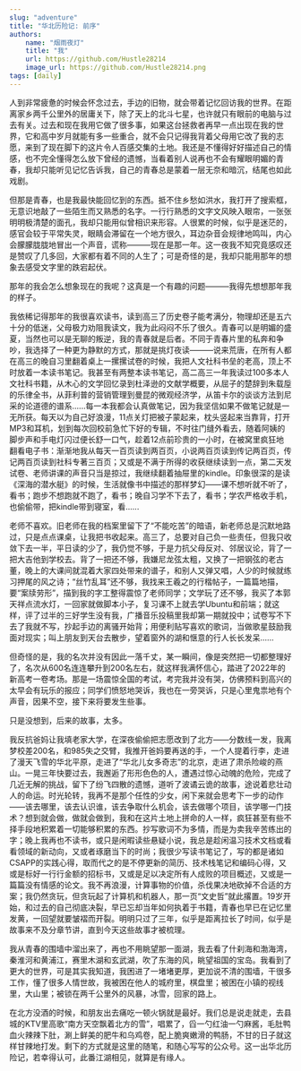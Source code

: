 ```yaml
---
slug: "adventure"
title: "华北历险记: 前序"
authors: 
    name: "烟雨夜灯"
    title: "我"
    url: https://github.com/Hustle28214
    image_url: https://github.com/Hustle28214.png
tags: [daily]
---
```




人到非常疲惫的时候会怀念过去，手边的旧物，就会带着记忆回访我的世界。在距离家乡两千公里外的居庸关下，除了天上的北斗七星，也许就只有眼前的电脑与过去有关。过去和现在我用它做了很多事，如果这台拯救者再早一点出现在我的世界，它和高中岁月就能有多一些重合，就不会只记得我背着父母用它改了我的志愿，来到了现在脚下的这片令人百感交集的土地。我还是不懂得好好描述自己的情感，也不完全懂得怎么放下曾经的遗憾，当看着别人说再也不会有耀眼明媚的青春，我却只能听见记忆告诉我，自己的青春总是蒙着一层无奈和暗沉，结尾也如此戏剧。

但那是青春，也是我最快能回忆到的东西。抵不住乡愁如洪水，我打开了搜索框，无意识地敲了一些陌生而又熟悉的名字。一行行熟悉的文字文风映入眼帘，一张张明明极清楚的面孔，我却只能用似曾相识来形容。人很累的时候，似乎是迷茫的，感官会较于平常失灵，眼睛会滞留在一个地方很久，耳边杂音会规律地鸣叫，内心会朦朦胧胧地冒出一个声音，谎称———现在是那一年。这一夜我不知究竟感叹还是赞叹了几多回，大家都有着不同的人生了；可是奇怪的是，我却只能用那年的想象去感受文字里的跌宕起伏。

那年的我会怎么想象现在的我呢？这真是一个有趣的问题———我得先想想那年我的样子。

我依稀记得那年的我很喜欢读书，读到高三了历史卷子能考满分，物理却还是五六十分的低迷，父母极力劝阻我读文，我为此闷闷不乐了很久。青春可以是明媚的盛夏，当然也可以是无聊的叛逆，我的青春就是后者。不同于青春片里的私奔和争吵，我选择了一种更为静默的方式，那就是挑灯夜读———说来荒唐，在所有人都在高三的晚自习里翻着桌上一摞摞试卷的时候，我把人文社科书垒的老高，顶上不时放着一本读书笔记。我甚至有两整本读书笔记，高二高三一年我读过100多本人文社科书籍，从木心的文学回忆录到杜泽逊的文献学概要，从屈子的楚辞到朱载垕的乐律全书，从菲利普的营销管理到曼昆的微观经济学，从笛卡尔的谈谈方法到尼采的论道德的谱系......每一本我都会认真做笔记，因为我坚信如果不做笔记就是一无所获。每天以为自己好浪漫，11点关灯把被子蒙起来，枕头竖起来当靠背，打开MP3和耳机，划到每次回校前急忙下好的专辑，不时往门缝外看去，随着阿姨的脚步声和手电灯闪过便长舒一口气，趁着12点前珍贵的一小时，在被窝里疯狂地翻看电子书：渐渐地我从每天一百页读到两百页，小说两百页读到传记两百页，传记两百页读到社科专著三百页；又或是不满于所得的收获继续读到一点，第二天发试卷、老师讲课的声音只当是掠过，我继续翻着抽屉里的kindle。印象很深的是读《深海的潜水艇》的时候，生活就像书中描述的那样梦幻——课不想听就不听了，看书；跑步不想跑就不跑了，看书；晚自习学不下去了，看书；学农严格收手机，也偷偷带，把kindle带到寝室，看......

老师不喜欢。旧老师在我的档案里留下了“不能吃苦”的暗语，新老师总是沉默地路过，只是点点课桌，让我把书收起来。高三了，总要对自己负一些责任，但我只收敛下去一半，平日读的少了，我仍觉不够，于是力抗父母反对、邻居议论，背了一把大吉他到学校去。背了一把还不够，我嫌尼龙弦太粗，又换了一把钢弦的老古董，晚上的大课间就混着大家四处带来的谱子，和别人又弹又唱，人少的时候就练习押尾的风之诗；“丝竹乱耳”还不够，我找来王羲之的行楷帖子，一篇篇地描，要“案牍劳形”，描到我的字工整得震惊了老师同学；文学玩了还不够，我买了本郭天祥点流水灯，一回家就做脚本小子，复习课不上就去学Ubuntu和前端；就这样，评了过半的三好学生没有我，广播音乐投稿里我却第一期就投中；试卷写不下去了我就不写，抄起手边的离骚开始背；用便利贴写喜欢的歌词，当做歌星鼓励我面对现实；叫上朋友到天台去散步，望着窗外的湖和惬意的行人长长发呆......

但奇怪的是，我的名次并没有因此一落千丈，某一瞬间，像是突然把一切都整理好了，名次从600名连连攀升到200名左右，就这样我满怀信心，踏进了2022年的新高考一卷考场。那是一场震惊全国的考试，考完我并没有哭，仿佛预料到高兴的太早会有玩乐的报应；同学们愤怒地哭诉，我也在一旁哭诉，只是心里鬼祟地有个声音，因果不空，接下来将要发生些事。

只是没想到，后来的故事，太多。

我反抗爸妈让我填老家大学，在深夜偷偷把志愿改到了北方——分数线一发，我离梦校差200名，和985失之交臂，我推开爸妈要再送的手，一个人提着行李，走进了漫天飞雪的华北平原，走进了“华北儿女多奇志”的北京，走进了肃杀险峻的燕山。一晃三年快要过去，我邂逅了形形色色的人，遭遇过惊心动魄的危险，完成了几近无解的挑战，留下了纷飞四散的遗憾，道听了波谲云诡的故事，途说着悲壮动人的命运。时光轮转，我再不是那个任性的少女，闲下来就会思考下一步的动作——该去哪里，该去认识谁，该去争取什么机会，该去做哪个项目，该学哪一门技术？想到就会做，做就会做到，我和在这片土地上拼命的人一样，疯狂甚至有些不择手段地积累着一切能够积累的东西。抄写歌词不为多情，而是为卖我辛苦练出的字；晚上我再也不读书，或只是闲暇读些悬疑小说，我总是趁闲温习技术文档或看看领域的新动向，又或者琢磨当下的时尚；我很少写读书笔记了，写的都是诸如CSAPP的实践心得，取而代之的是不停更新的简历、技术栈笔记和编码心得，又或是标好一行行金额的招标书，又或是足以决定所有人成败的项目概述，又或是一篇篇没有情感的论文。我不再浪漫，计算事物的价值，杀伐果决地砍掉不合适的方案；我仍然贪玩，但贪玩起了计算机和机器人，那一页“文史哲”就此撂置。19岁开始，和过去的自己彻底决裂，早已忘却当年如何执着于书籍，青春也早已在记忆里发黄，一回望就要皱褶而开裂。明明只过了三年，似乎是距离拉长了时间，似乎是故事来不及分章节讲，直到今天这些故事才被梳理。

我从青春的围墙中溜出来了，再也不用眺望那一面湖，我去看了什刹海和渤海湾，秦淮河和黄浦江，赛里木湖和玄武湖，吹了东海的风，眺望祖国的宝岛。我看到了更大的世界，可是其实我知道，我困进了一堵堵更厚，更加说不清的围墙，干很多工作，懂了很多人情世故，我被困在他人的城府里，棋盘里；被困在小镇的视线里，大山里；被锁在两千公里外的风暴，冰雪，回家的路上。

在北方没酒的时候，和朋友出去痛吃一顿火锅就是最好。我们总是说走就走，去县城的KTV里高歌“南方天空飘着北方的雪”，唱累了，舀一勺红油一勺麻酱，毛肚鸭血火辣辣下肚，涮上鲜美的肥牛和乌鸡卷，配上脆爽嫩滑的鸭肠，不甘的日子就这样甘辣地打发。剩下的方式就是这里的随笔，和随心写写的公众号。这一出华北历险记，若幸得认可，此番江湖相见，就算是有缘人。


<Comment />